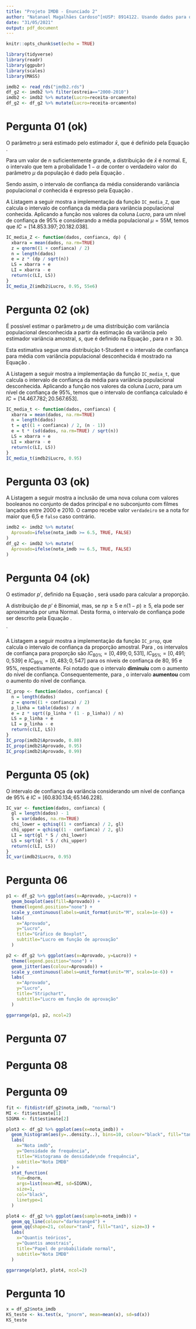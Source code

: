 ```yaml
---
title: "Projeto IMDB - Enunciado 2"
author: "Natanael Magalhães Cardoso^[nUSP: 8914122. Usando dados para o segundo grupo (datas entre 2000-2010)]"
date: "31/05/2021"
output: pdf_document
---
```


```r
knitr::opts_chunk$set(echo = TRUE)
```

```r
library(tidyverse)
library(readr)
library(ggpubr)
library(scales)
library(MASS)

imdb2 <- read_rds("imdb2.rds")
df_g2 <- imdb2 %>% filter(estreia=="2000-2010")
imdb2 <- imdb2 %>% mutate(Lucro=receita-orcamento)
df_g2 <- df_g2 %>% mutate(Lucro=receita-orcamento)
```

# Pergunta 01 (ok)

O parâmetro $\mu$ será estimado pelo estimador $\bar{x}$, que é definido pela Equação \eqref{eq:mean}.

\begin{equation}
\label{eq:mean}
\bar{x} = \frac{1}{n}\sum_i^n x_i
\end{equation}

Para um valor de $n$ suficientemente grande, a distribuição de $\bar{x}$ é normal. E, o intervalo que tem a probalidade $1 - \alpha$ de conter o verdadeiro valor do parâmetro $\mu$ da população é dado pela Equação \eqref{eq:mean-prob}. 

\begin{equation}
\label{eq:mean-prob}
P(\bar{x} - e_0 \le \mu \le \bar{x} + e_0) = 1 - \alpha
\end{equation}

Sendo assim, o intervalo de confiança da média considerando variância populacional $\sigma$ conhecida é expresso pela Equação \eqref{eq:mean-ic}.

\begin{equation}
\label{eq:mean-ic}
IC = \bar{x} \pm z_{\alpha / 2} \times \frac{\sigma}{\sqrt{n}}
\end{equation}

A Listagem a seguir mostra a implementação da função `IC_media_Z`, que calcula o intervalo de confiança da média para variância populacional conhecida.
Aplicando a função nos valores da coluna _Lucro_, para um nível de confiança de 95% e considerando a média populacional $\mu = 55\textrm{M}$, temos que $IC = [14.853.397; 20.182.038]$.

\bigskip

```r
IC_media_Z <- function(dados, confianca, dp) {
  xbarra = mean(dados, na.rm=TRUE)
  z = qnorm((1 + confianca) / 2)
  n = length(dados)
  e = z * (dp / sqrt(n))
  LS = xbarra + e
  LI = xbarra - e
  return(c(LI, LS))
}
IC_media_Z(imdb2$Lucro, 0.95, 55e6)
```

\bigskip

# Pergunta 02 (ok)

É possível estimar o parâmetro $\mu$ de uma distribuição com variância populacional desconhecida a partir da estimação da variância pelo estimador variância amostral, $s$, que é definido na Equação \eqref{eq:s}, para $n \ge 30$.

\begin{equation}
\label{eq:s}
s = \sqrt{\frac{\sum_i^n (x_i - \bar{x})^2}{n-1}}
\end{equation}

Esta estimativa segue uma distribuição t-Student e o intervalo de confiança para média com variância populacional desconhecida é mostrado na Equação \eqref{eq:mean-ic2}.

\begin{equation}
\label{eq:mean-ic2}
IC = \bar{x} \pm t_{n-1; \alpha / 2} \times \frac{s}{\sqrt{n}}
\end{equation}

A Listagem a seguir mostra a implementação da função `IC_media_t`, que calcula o intervalo de confiança da média para variância populacional desconhecida.
Aplicando a função nos valores da coluna _Lucro_, para um nível de confiança de 95%, temos que o intervalo de confiança calculado é $IC = [14.467.782; 20.567.653]$.


\bigskip

```r
IC_media_t <- function(dados, confianca) {
  xbarra = mean(dados, na.rm=TRUE)
  n = length(dados)
  t = qt((1 + confianca) / 2, (n - 1))
  e = t * (sd(dados, na.rm=TRUE) / sqrt(n))
  LS = xbarra + e
  LI = xbarra - e
  return(c(LI, LS))
}
IC_media_t(imdb2$Lucro, 0.95)
```

\bigskip

# Pergunta 03 (ok)

A Listagem a seguir mostra a inclusão de uma nova coluna com valores booleanos no conjunto de dados principal e no subconjunto com filmes lançados entre 2000 e 2010. O campo recebe valor `verdadeiro` se a nota for maior que 6,5 e `falso` caso contrário.

\bigskip

```r
imdb2 <- imdb2 %>% mutate(
  Aprovado=ifelse(nota_imdb >= 6.5, TRUE, FALSE)
)
df_g2 <- imdb2 %>% mutate(
  Aprovado=ifelse(nota_imdb >= 6.5, TRUE, FALSE)
)
```

# Pergunta 04 (ok)

O estimador $p'$, definido na Equação \eqref{eq:p}, será usado para calcular a proporção.

\begin{equation}
\label{eq:p}
p' = \frac{f}{n}
\end{equation}

A distribuição de $p'$ é Binomial, mas, se $np \ge 5$ e $n(1-p) \ge 5$, ela pode ser aproximanda por uma Normal. 
Desta forma, o intervalo de confiança pode ser descrito pela Equação \eqref{eq:p-ic}.

\begin{equation}
\label{eq:p-ic}
IC = p' \pm z_{\alpha / 2}\sqrt{\frac{p'(1-p')}{n}}
\end{equation}`

A Listagem a seguir mostra a implementação da função `IC_prop`, que calcula o intervalo de confiança da proporção amostral.
Para \texttt{Aprovado = TRUE}, os intervalos de confiança para proporção são $IC_{80\%} = [0,499; 0,531]$, $IC_{95\%} = [0,491; 0,539]$ e $IC_{99\%} = [0,483; 0,547]$ para os níveis de confiança de 80, 95 e 95%, respectivamente. Foi notado que o intervalo **diminuiu** com o aumento do nível de confiança. Consequentemente, para \texttt{Aprovado = FALSE}, o intervalo  **aumentou** com o aumento do nível de confiança.

\bigskip

```r
IC_prop <- function(dados, confianca) {
  n = length(dados)
  z = qnorm((1 + confianca) / 2)
  p_linha = table(dados) / n
  e = z * sqrt((p_linha * (1 - p_linha)) / n)
  LS = p_linha + e
  LI = p_linha - e
  return(c(LI, LS))
}
IC_prop(imdb2$Aprovado, 0.80)
IC_prop(imdb2$Aprovado, 0.95)
IC_prop(imdb2$Aprovado, 0.99)
```

\bigskip

# Pergunta 05 (ok)



O intervalo de confiança da variância considerando um nível de confiança de 95\% é $IC = [60.830.134; 65.146.228]$.

\bigskip

```r
IC_var <- function(dados, confianca) {
  gl = length(dados) - 1
  S = var(dados, na.rm=TRUE)
  chi_lower = qchisq((1 + confianca) / 2, gl)
  chi_upper = qchisq((1 - confianca) / 2, gl)
  LI = sqrt(gl * S / chi_lower) 
  LS = sqrt(gl * S / chi_upper)
  return(c(LI, LS))
}
IC_var(imdb2$Lucro, 0.95)
```

\bigskip

# Pergunta 06

```r
p1 <- df_g2 %>% ggplot(aes(x=Aprovado, y=Lucro)) +
  geom_boxplot(aes(fill=Aprovado)) +
  theme(legend.position="none") +
  scale_y_continuous(labels=unit_format(unit="M", scale=1e-6)) +
  labs(
    x="Aprovado",
    y="Lucro",
    title="Gráfico de Boxplot",
    subtitle="Lucro em função de aprovação"
  )

p2 <- df_g2 %>% ggplot(aes(x=Aprovado, y=Lucro)) +
  theme(legend.position="none") +
  geom_jitter(aes(colour=Aprovado)) +
  scale_y_continuous(labels=unit_format(unit="M", scale=1e-6)) +
  labs(
    x="Aprovado",
    y="Lucro",
    title="Stripchart",
    subtitle="Lucro em função de aprovação"
  )

ggarrange(p1, p2, ncol=2)
```

# Pergunta 07

# Pergunta 08

# Pergunta 09

```r
fit <- fitdistr(df_g2$nota_imdb, "normal")
MI <- fit$estimate[1]
SIGMA <- fit$estimate[2]

plot3 <- df_g2 %>% ggplot(aes(x=nota_imdb)) +
  geom_histogram(aes(y=..density..), bins=10, colour="black", fill="tan1") +
  labs(
    x="Nota imdb",
    y="Densidade de frequência",
    title="Histograma de densidade\nde frequência",
    subtitle="Nota IMDB"
  ) +
  stat_function(
    fun=dnorm,
    args=list(mean=MI, sd=SIGMA),
    size=1,
    col="black",
    linetype=1
  )

plot4 <- df_g2 %>% ggplot(aes(sample=nota_imdb)) +
  geom_qq_line(colour="darkorange4") +
  geom_qq(shape=21, colour="tan4", fill="tan1", size=3) +
  labs(
    x="Quantis teóricos",
    y="Quantis amostrais",
    title="Papel de probabilidade normal",
    subtitle="Nota IMDB"
  )

ggarrange(plot3, plot4, ncol=2)
```


# Pergunta 10

```r
x = df_g2$nota_imdb
KS_teste <- ks.test(x, "pnorm", mean=mean(x), sd=sd(x))
KS_teste
```




